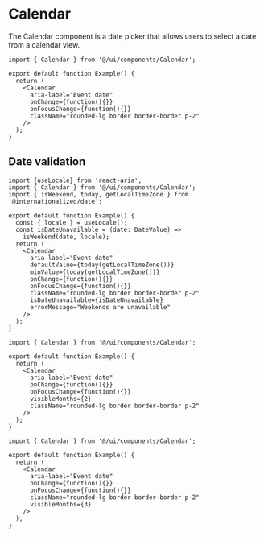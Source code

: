 # Calendar

The Calendar component is a date picker that allows users to select a date from a calendar view.

```tsx
import { Calendar } from '@/ui/components/Calendar';

export default function Example() {
  return (
    <Calendar
      aria-label="Event date"
      onChange={function(){}}
      onFocusChange={function(){}}
      className="rounded-lg border border-border p-2"
    />
  );
}
```

## Date validation

```tsx
import {useLocale} from 'react-aria';
import { Calendar } from '@/ui/components/Calendar';
import { isWeekend, today, getLocalTimeZone } from '@internationalized/date';

export default function Example() {
  const { locale } = useLocale();
  const isDateUnavailable = (date: DateValue) =>
    isWeekend(date, locale);
  return (
    <Calendar
      aria-label="Event date"
      defaultValue={today(getLocalTimeZone())}
      minValue={today(getLocalTimeZone())}
      onChange={function(){}}
      onFocusChange={function(){}}
      className="rounded-lg border border-border p-2"
      isDateUnavailable={isDateUnavailable}
      errorMessage="Weekends are unavailable"
    />
  );
}
```

```tsx
import { Calendar } from '@/ui/components/Calendar';

export default function Example() {
  return (
    <Calendar
      aria-label="Event date"
      onChange={function(){}}
      onFocusChange={function(){}}
      visibleMonths={2}
      className="rounded-lg border border-border p-2"
    />
  );
}
```

```tsx
import { Calendar } from '@/ui/components/Calendar';

export default function Example() {
  return (
    <Calendar
      aria-label="Event date"
      onChange={function(){}}
      onFocusChange={function(){}}
      className="rounded-lg border border-border p-2"
      visibleMonths={3}
    />
  );
}
```
